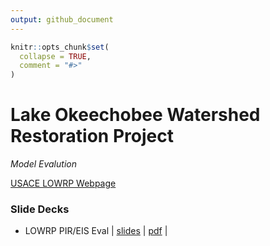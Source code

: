 ```yaml
---
output: github_document
---
```


<!-- README.md is generated from README.Rmd. Please edit that file -->

```r
knitr::opts_chunk$set(
  collapse = TRUE,
  comment = "#>"
)
```

# Lake Okeechobee Watershed Restoration Project 

*Model Evalution*

[USACE LOWRP Webpage](https://www.saj.usace.army.mil/LOWRP/)

### Slide Decks

* LOWRP PIR/EIS Eval | [slides](https://sccf-tech.github.io/LOWRP_ModelEval/slides/SCCF_LOWRP_Eval#1) | [pdf](https://sccf-tech.github.io/LOWRP_ModelEval/slides/SCCF_LOWRP_Eval.pdf) |